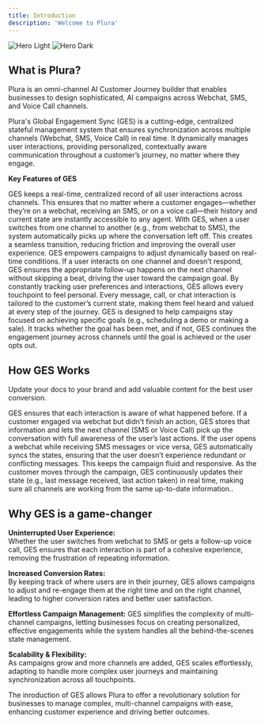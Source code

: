 ```yaml
---
title: Introduction
description: 'Welcome to Plura'
---
```


<img
  className="block dark:hidden"
  src="/images/hero-light.png"
  alt="Hero Light"
/>
<img
  className="hidden dark:block"
  src="/images/hero-dark.png"
  alt="Hero Dark"
/>

## What is Plura?

Plura is an omni-channel AI Customer Journey builder that enables businesses to design sophisticated, AI campaigns across Webchat, SMS, and Voice Call channels.

Plura's Global Engagement Sync (GES) is a cutting-edge, centralized stateful management system that ensures synchronization across multiple channels (Webchat, SMS, Voice Call) in real time. It dynamically manages user interactions, providing personalized, contextually aware communication throughout a customer’s journey, no matter where they engage.

**Key Features of GES**

<CardGroup cols={2}>
  <Card
    title="Unified Interaction Memory"
    href="https://mintlify.com/docs/quickstart"
  >
    GES keeps a real-time, centralized record of all user interactions across channels. This ensures that no matter where a customer engages—whether they’re on a webchat, receiving an SMS, or on a voice call—their history and current state are instantly accessible to any agent.
  </Card>
  <Card
    title="Real-Time Sync Across Channels"
    href="https://mintlify.com/docs/development"
  >
    With GES, when a user switches from one channel to another (e.g., from webchat to SMS), the system automatically picks up where the conversation left off. This creates a seamless transition, reducing friction and improving the overall user experience.
  </Card>
  <Card
    title="Smart Transitions & Dynamic Campaign Control"
    href="https://mintlify.com/docs/development"
  >
    GES empowers campaigns to adjust dynamically based on real-time conditions. If a user interacts on one channel and doesn’t respond, GES ensures the appropriate follow-up happens on the next channel without skipping a beat, driving the user toward the campaign goal.
  </Card>
  <Card
    title="Personalized Engagement"
    href="https://mintlify.com/docs/development"
  >
    By constantly tracking user preferences and interactions, GES allows every touchpoint to feel personal. Every message, call, or chat interaction is tailored to the customer’s current state, making them feel heard and valued at every step of the journey.
  </Card>
  <Card
    title="Goal-Oriented Flexibility"
    href="https://mintlify.com/docs/development"
  >
    GES is designed to help campaigns stay focused on achieving specific goals (e.g., scheduling a demo or making a sale). It tracks whether the goal has been met, and if not, GES continues the engagement journey across channels until the goal is achieved or the user opts out.
  </Card>
</CardGroup>

## How GES Works

Update your docs to your brand and add valuable content for the best user conversion.

<Steps>
  <Step title="Contexual Continuity">
GES ensures that each interaction is aware of what happened before. If a customer engaged via webchat but didn’t finish an action, GES stores that information and lets the next channel (SMS or Voice Call) pick up the conversation with full awareness of the user’s last actions.
  </Step>
  <Step title="Cross-Channel Syncing">
If the user opens a webchat while receiving SMS messages or vice versa, GES automatically syncs the states, ensuring that the user doesn’t experience redundant or conflicting messages. This keeps the campaign fluid and responsive.  
  </Step>
  <Step title="Dynamic Updates">
As the customer moves through the campaign, GES continuously updates their state (e.g., last message received, last action taken) in real time, making sure all channels are working from the same up-to-date information..
  </Step>
</Steps>

## Why GES is a game-changer

**Uninterrupted User Experience:**<br/>
Whether the user switches from webchat to SMS or gets a follow-up voice call, GES ensures that each interaction is part of a cohesive experience, removing the frustration of repeating information.

**Increased Conversion Rates:**<br/>
By keeping track of where users are in their journey, GES allows campaigns to adjust and re-engage them at the right time and on the right channel, leading to higher conversion rates and better user satisfaction.

**Effortless Campaign Management:**
GES simplifies the complexity of multi-channel campaigns, letting businesses focus on creating personalized, effective engagements while the system handles all the behind-the-scenes state management.

**Scalability & Flexibility:**<br/>
As campaigns grow and more channels are added, GES scales effortlessly, adapting to handle more complex user journeys and maintaining synchronization across all touchpoints.

The inroduction of GES allows Plura to offer a revolutionary solution for businesses to manage complex, multi-channel campaigns with ease, enhancing customer experience and driving better outcomes.